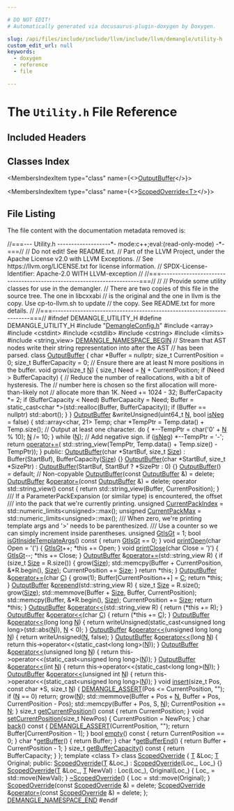```yaml
---

# DO NOT EDIT!
# Automatically generated via docusaurus-plugin-doxygen by Doxygen.

slug: /api/files/include/include/llvm/include/llvm/demangle/utility-h
custom_edit_url: null
keywords:
  - doxygen
  - reference
  - file

---
```





# The `Utility.h` File Reference

<DoxygenPage pluginConfig={pluginConfig}>



## Included Headers

<IncludesList>
<IncludesListItem
  filePath="DemangleConfig.h"
  permalink="/docs/api/files/include/include/llvm/include/llvm/demangle/demangleconfig-h"
  isLocal="true" />
<IncludesListItem
  filePath="array"
  permalink=""
  isLocal="false" />
<IncludesListItem
  filePath="cstdint"
  permalink=""
  isLocal="false" />
<IncludesListItem
  filePath="cstdlib"
  permalink=""
  isLocal="false" />
<IncludesListItem
  filePath="cstring"
  permalink=""
  isLocal="false" />
<IncludesListItem
  filePath="limits"
  permalink=""
  isLocal="false" />
<IncludesListItem
  filePath="string_view"
  permalink=""
  isLocal="false" />
</IncludesList>

## Classes Index

<MembersIndex>

<MembersIndexItem
  type="class"
  name={<><a href="/docs/api/classes/outputbuffer">OutputBuffer</a></>}>
</MembersIndexItem>

<MembersIndexItem
  type="class"
  name={<><a href="/docs/api/classes/scopedoverride">ScopedOverride&lt;T&gt;</a></>}>
</MembersIndexItem>

</MembersIndex>


## File Listing

The file content with the documentation metadata removed is:

<ProgramListing>

<Link id="l00001" /><CodeLine lineNumber="1"><Highlight kind="comment">//===--- Utility.h -------------------&#42;- mode:c++;eval:(read-only-mode) -&#42;-===//</Highlight><Highlight kind="normal"></Highlight></CodeLine>
<Link id="l00002" /><CodeLine lineNumber="2"><Highlight kind="normal"></Highlight><Highlight kind="comment">//       Do not edit! See README.txt.</Highlight><Highlight kind="normal"></Highlight></CodeLine>
<Link id="l00003" /><CodeLine lineNumber="3"><Highlight kind="normal"></Highlight><Highlight kind="comment">// Part of the LLVM Project, under the Apache License v2.0 with LLVM Exceptions.</Highlight><Highlight kind="normal"></Highlight></CodeLine>
<Link id="l00004" /><CodeLine lineNumber="4"><Highlight kind="normal"></Highlight><Highlight kind="comment">// See https://llvm.org/LICENSE.txt for license information.</Highlight><Highlight kind="normal"></Highlight></CodeLine>
<Link id="l00005" /><CodeLine lineNumber="5"><Highlight kind="normal"></Highlight><Highlight kind="comment">// SPDX-License-Identifier: Apache-2.0 WITH LLVM-exception</Highlight><Highlight kind="normal"></Highlight></CodeLine>
<Link id="l00006" /><CodeLine lineNumber="6"><Highlight kind="normal"></Highlight><Highlight kind="comment">//</Highlight><Highlight kind="normal"></Highlight></CodeLine>
<Link id="l00007" /><CodeLine lineNumber="7"><Highlight kind="normal"></Highlight><Highlight kind="comment">//===----------------------------------------------------------------------===//</Highlight><Highlight kind="normal"></Highlight></CodeLine>
<Link id="l00008" /><CodeLine lineNumber="8"><Highlight kind="normal"></Highlight><Highlight kind="comment">//</Highlight><Highlight kind="normal"></Highlight></CodeLine>
<Link id="l00009" /><CodeLine lineNumber="9"><Highlight kind="normal"></Highlight><Highlight kind="comment">// Provide some utility classes for use in the demangler.</Highlight><Highlight kind="normal"></Highlight></CodeLine>
<Link id="l00010" /><CodeLine lineNumber="10"><Highlight kind="normal"></Highlight><Highlight kind="comment">// There are two copies of this file in the source tree.  The one in libcxxabi</Highlight><Highlight kind="normal"></Highlight></CodeLine>
<Link id="l00011" /><CodeLine lineNumber="11"><Highlight kind="normal"></Highlight><Highlight kind="comment">// is the original and the one in llvm is the copy.  Use cp-to-llvm.sh to update</Highlight><Highlight kind="normal"></Highlight></CodeLine>
<Link id="l00012" /><CodeLine lineNumber="12"><Highlight kind="normal"></Highlight><Highlight kind="comment">// the copy.  See README.txt for more details.</Highlight><Highlight kind="normal"></Highlight></CodeLine>
<Link id="l00013" /><CodeLine lineNumber="13"><Highlight kind="normal"></Highlight><Highlight kind="comment">//</Highlight><Highlight kind="normal"></Highlight></CodeLine>
<Link id="l00014" /><CodeLine lineNumber="14"><Highlight kind="normal"></Highlight><Highlight kind="comment">//===----------------------------------------------------------------------===//</Highlight><Highlight kind="normal"></Highlight></CodeLine>
<Link id="l00015" /><CodeLine lineNumber="15"><Highlight kind="normal"></Highlight></CodeLine>
<Link id="l00016" /><CodeLine lineNumber="16"><Highlight kind="normal"></Highlight><Highlight kind="preprocessor">#ifndef DEMANGLE&#95;UTILITY&#95;H</Highlight><Highlight kind="normal"></Highlight></CodeLine>
<Link id="l00017" /><CodeLine lineNumber="17"><Highlight kind="normal"></Highlight><Highlight kind="preprocessor">#define DEMANGLE&#95;UTILITY&#95;H</Highlight><Highlight kind="normal"></Highlight></CodeLine>
<Link id="l00018" /><CodeLine lineNumber="18"><Highlight kind="normal"></Highlight></CodeLine>
<Link id="l00019" /><CodeLine lineNumber="19"><Highlight kind="normal"></Highlight><Highlight kind="preprocessor">#include &quot;<a href="/docs/api/files/include/include/llvm/include/llvm/demangle/demangleconfig-h">DemangleConfig.h</a>&quot;</Highlight><Highlight kind="normal"></Highlight></CodeLine>
<Link id="l00020" /><CodeLine lineNumber="20"><Highlight kind="normal"></Highlight></CodeLine>
<Link id="l00021" /><CodeLine lineNumber="21"><Highlight kind="normal"></Highlight><Highlight kind="preprocessor">#include &lt;array&gt;</Highlight><Highlight kind="normal"></Highlight></CodeLine>
<Link id="l00022" /><CodeLine lineNumber="22"><Highlight kind="normal"></Highlight><Highlight kind="preprocessor">#include &lt;cstdint&gt;</Highlight><Highlight kind="normal"></Highlight></CodeLine>
<Link id="l00023" /><CodeLine lineNumber="23"><Highlight kind="normal"></Highlight><Highlight kind="preprocessor">#include &lt;cstdlib&gt;</Highlight><Highlight kind="normal"></Highlight></CodeLine>
<Link id="l00024" /><CodeLine lineNumber="24"><Highlight kind="normal"></Highlight><Highlight kind="preprocessor">#include &lt;cstring&gt;</Highlight><Highlight kind="normal"></Highlight></CodeLine>
<Link id="l00025" /><CodeLine lineNumber="25"><Highlight kind="normal"></Highlight><Highlight kind="preprocessor">#include &lt;limits&gt;</Highlight><Highlight kind="normal"></Highlight></CodeLine>
<Link id="l00026" /><CodeLine lineNumber="26"><Highlight kind="normal"></Highlight><Highlight kind="preprocessor">#include &lt;string&#95;view&gt;</Highlight><Highlight kind="normal"></Highlight></CodeLine>
<Link id="l00027" /><CodeLine lineNumber="27"><Highlight kind="normal"></Highlight></CodeLine>
<Link id="l00028" /><CodeLine lineNumber="28"><Highlight kind="normal"><a href="/docs/api/files/include/include/llvm/include/llvm/demangle/demangleconfig-h/#ad82d307eb10a0e447f4b254f0af7dde7">DEMANGLE&#95;NAMESPACE&#95;BEGIN</a></Highlight></CodeLine>
<Link id="l00029" /><CodeLine lineNumber="29"><Highlight kind="normal"></Highlight></CodeLine>
<Link id="l00030" /><CodeLine lineNumber="30"><Highlight kind="normal"></Highlight><Highlight kind="comment">// Stream that AST nodes write their string representation into after the AST</Highlight><Highlight kind="normal"></Highlight></CodeLine>
<Link id="l00031" /><CodeLine lineNumber="31"><Highlight kind="normal"></Highlight><Highlight kind="comment">// has been parsed.</Highlight><Highlight kind="normal"></Highlight></CodeLine>
<Link id="l00032" /><CodeLine lineNumber="32" lineLink="/docs/api/classes/outputbuffer"><Highlight kind="normal"></Highlight><Highlight kind="keyword">class </Highlight><Highlight kind="normal"><a href="/docs/api/classes/outputbuffer/#a4929740589c1d6555f06176074718906">OutputBuffer</a> &#123;</Highlight></CodeLine>
<Link id="l00033" /><CodeLine lineNumber="33"><Highlight kind="normal">  </Highlight><Highlight kind="keywordtype">char</Highlight><Highlight kind="normal"> &#42;Buffer = </Highlight><Highlight kind="keyword">nullptr</Highlight><Highlight kind="normal">;</Highlight></CodeLine>
<Link id="l00034" /><CodeLine lineNumber="34"><Highlight kind="normal">  </Highlight><Highlight kind="keywordtype">size&#95;t</Highlight><Highlight kind="normal"> CurrentPosition = 0;</Highlight></CodeLine>
<Link id="l00035" /><CodeLine lineNumber="35"><Highlight kind="normal">  </Highlight><Highlight kind="keywordtype">size&#95;t</Highlight><Highlight kind="normal"> BufferCapacity = 0;</Highlight></CodeLine>
<Link id="l00036" /><CodeLine lineNumber="36"><Highlight kind="normal"></Highlight></CodeLine>
<Link id="l00037" /><CodeLine lineNumber="37"><Highlight kind="normal">  </Highlight><Highlight kind="comment">// Ensure there are at least N more positions in the buffer.</Highlight><Highlight kind="normal"></Highlight></CodeLine>
<Link id="l00038" /><CodeLine lineNumber="38"><Highlight kind="normal">  </Highlight><Highlight kind="keywordtype">void</Highlight><Highlight kind="normal"> grow(</Highlight><Highlight kind="keywordtype">size&#95;t</Highlight><Highlight kind="normal"> <a href="/docs/api/files/lib/lib/support/regcomp-c/#a0240ac851181b84ac374872dc5434ee4">N</a>) &#123;</Highlight></CodeLine>
<Link id="l00039" /><CodeLine lineNumber="39"><Highlight kind="normal">    </Highlight><Highlight kind="keywordtype">size&#95;t</Highlight><Highlight kind="normal"> Need = <a href="/docs/api/files/lib/lib/support/regcomp-c/#a0240ac851181b84ac374872dc5434ee4">N</a> + CurrentPosition;</Highlight></CodeLine>
<Link id="l00040" /><CodeLine lineNumber="40"><Highlight kind="normal">    </Highlight><Highlight kind="keywordflow">if</Highlight><Highlight kind="normal"> (Need &gt; BufferCapacity) &#123;</Highlight></CodeLine>
<Link id="l00041" /><CodeLine lineNumber="41"><Highlight kind="normal">      </Highlight><Highlight kind="comment">// Reduce the number of reallocations, with a bit of hysteresis. The</Highlight><Highlight kind="normal"></Highlight></CodeLine>
<Link id="l00042" /><CodeLine lineNumber="42"><Highlight kind="normal">      </Highlight><Highlight kind="comment">// number here is chosen so the first allocation will more-than-likely not</Highlight><Highlight kind="normal"></Highlight></CodeLine>
<Link id="l00043" /><CodeLine lineNumber="43"><Highlight kind="normal">      </Highlight><Highlight kind="comment">// allocate more than 1K.</Highlight><Highlight kind="normal"></Highlight></CodeLine>
<Link id="l00044" /><CodeLine lineNumber="44"><Highlight kind="normal">      Need += 1024 - 32;</Highlight></CodeLine>
<Link id="l00045" /><CodeLine lineNumber="45"><Highlight kind="normal">      BufferCapacity &#42;= 2;</Highlight></CodeLine>
<Link id="l00046" /><CodeLine lineNumber="46"><Highlight kind="normal">      </Highlight><Highlight kind="keywordflow">if</Highlight><Highlight kind="normal"> (BufferCapacity &lt; Need)</Highlight></CodeLine>
<Link id="l00047" /><CodeLine lineNumber="47"><Highlight kind="normal">        BufferCapacity = Need;</Highlight></CodeLine>
<Link id="l00048" /><CodeLine lineNumber="48"><Highlight kind="normal">      Buffer = </Highlight><Highlight kind="keyword">static&#95;cast&lt;</Highlight><Highlight kind="keywordtype">char</Highlight><Highlight kind="normal"> &#42;</Highlight><Highlight kind="keyword">&gt;</Highlight><Highlight kind="normal">(std::realloc(Buffer, BufferCapacity));</Highlight></CodeLine>
<Link id="l00049" /><CodeLine lineNumber="49"><Highlight kind="normal">      </Highlight><Highlight kind="keywordflow">if</Highlight><Highlight kind="normal"> (Buffer == </Highlight><Highlight kind="keyword">nullptr</Highlight><Highlight kind="normal">)</Highlight></CodeLine>
<Link id="l00050" /><CodeLine lineNumber="50"><Highlight kind="normal">        std::abort();</Highlight></CodeLine>
<Link id="l00051" /><CodeLine lineNumber="51"><Highlight kind="normal">    &#125;</Highlight></CodeLine>
<Link id="l00052" /><CodeLine lineNumber="52"><Highlight kind="normal">  &#125;</Highlight></CodeLine>
<Link id="l00053" /><CodeLine lineNumber="53"><Highlight kind="normal"></Highlight></CodeLine>
<Link id="l00054" /><CodeLine lineNumber="54"><Highlight kind="normal">  <a href="/docs/api/classes/outputbuffer/#a4929740589c1d6555f06176074718906">OutputBuffer</a> &amp;writeUnsigned(uint64&#95;t <a href="/docs/api/files/lib/lib/support/regcomp-c/#a0240ac851181b84ac374872dc5434ee4">N</a>, </Highlight><Highlight kind="keywordtype">bool</Highlight><Highlight kind="normal"> <a href="/docs/api/files/lib/lib/codegen/complexdeinterleavingpass-cpp/#a2762113571c7956c9818c452b2d256ae">isNeg</a> = </Highlight><Highlight kind="keyword">false</Highlight><Highlight kind="normal">) &#123;</Highlight></CodeLine>
<Link id="l00055" /><CodeLine lineNumber="55"><Highlight kind="normal">    std::array&lt;char, 21&gt; Temp;</Highlight></CodeLine>
<Link id="l00056" /><CodeLine lineNumber="56"><Highlight kind="normal">    </Highlight><Highlight kind="keywordtype">char</Highlight><Highlight kind="normal"> &#42;TempPtr = Temp.data() + Temp.size();</Highlight></CodeLine>
<Link id="l00057" /><CodeLine lineNumber="57"><Highlight kind="normal"></Highlight></CodeLine>
<Link id="l00058" /><CodeLine lineNumber="58"><Highlight kind="normal">    </Highlight><Highlight kind="comment">// Output at least one character.</Highlight><Highlight kind="normal"></Highlight></CodeLine>
<Link id="l00059" /><CodeLine lineNumber="59"><Highlight kind="normal">    </Highlight><Highlight kind="keywordflow">do</Highlight><Highlight kind="normal"> &#123;</Highlight></CodeLine>
<Link id="l00060" /><CodeLine lineNumber="60"><Highlight kind="normal">      &#42;--TempPtr = char(</Highlight><Highlight kind="charliteral">&#39;0&#39;</Highlight><Highlight kind="normal"> + <a href="/docs/api/files/lib/lib/support/regcomp-c/#a0240ac851181b84ac374872dc5434ee4">N</a> % 10);</Highlight></CodeLine>
<Link id="l00061" /><CodeLine lineNumber="61"><Highlight kind="normal">      <a href="/docs/api/files/lib/lib/support/regcomp-c/#a0240ac851181b84ac374872dc5434ee4">N</a> /= 10;</Highlight></CodeLine>
<Link id="l00062" /><CodeLine lineNumber="62"><Highlight kind="normal">    &#125; </Highlight><Highlight kind="keywordflow">while</Highlight><Highlight kind="normal"> (<a href="/docs/api/files/lib/lib/support/regcomp-c/#a0240ac851181b84ac374872dc5434ee4">N</a>);</Highlight></CodeLine>
<Link id="l00063" /><CodeLine lineNumber="63"><Highlight kind="normal"></Highlight></CodeLine>
<Link id="l00064" /><CodeLine lineNumber="64"><Highlight kind="normal">    </Highlight><Highlight kind="comment">// Add negative sign.</Highlight><Highlight kind="normal"></Highlight></CodeLine>
<Link id="l00065" /><CodeLine lineNumber="65"><Highlight kind="normal">    </Highlight><Highlight kind="keywordflow">if</Highlight><Highlight kind="normal"> (<a href="/docs/api/files/lib/lib/codegen/complexdeinterleavingpass-cpp/#a2762113571c7956c9818c452b2d256ae">isNeg</a>)</Highlight></CodeLine>
<Link id="l00066" /><CodeLine lineNumber="66"><Highlight kind="normal">      &#42;--TempPtr = </Highlight><Highlight kind="charliteral">&#39;-&#39;</Highlight><Highlight kind="normal">;</Highlight></CodeLine>
<Link id="l00067" /><CodeLine lineNumber="67"><Highlight kind="normal"></Highlight></CodeLine>
<Link id="l00068" /><CodeLine lineNumber="68"><Highlight kind="normal">    </Highlight><Highlight kind="keywordflow">return</Highlight><Highlight kind="normal"> <a href="/docs/api/classes/outputbuffer/#a21d8b544247c0f9bebfc3d3223e9ac0c">operator+=</a>(</Highlight></CodeLine>
<Link id="l00069" /><CodeLine lineNumber="69"><Highlight kind="normal">        std::string&#95;view(TempPtr, Temp.data() + Temp.size() - TempPtr));</Highlight></CodeLine>
<Link id="l00070" /><CodeLine lineNumber="70"><Highlight kind="normal">  &#125;</Highlight></CodeLine>
<Link id="l00071" /><CodeLine lineNumber="71"><Highlight kind="normal"></Highlight></CodeLine>
<Link id="l00072" /><CodeLine lineNumber="72"><Highlight kind="normal"></Highlight><Highlight kind="keyword">public</Highlight><Highlight kind="normal">:</Highlight></CodeLine>
<Link id="l00073" /><CodeLine lineNumber="73" lineLink="/docs/api/classes/outputbuffer/#a4929740589c1d6555f06176074718906"><Highlight kind="normal">  <a href="/docs/api/classes/outputbuffer/#a4929740589c1d6555f06176074718906">OutputBuffer</a>(</Highlight><Highlight kind="keywordtype">char</Highlight><Highlight kind="normal"> &#42;StartBuf, </Highlight><Highlight kind="keywordtype">size&#95;t</Highlight><Highlight kind="normal"> <a href="/docs/api/files/lib/lib/analysis/inlineorder-cpp/#a7ee6f0cb51c3b9056199e9a0001fe8c3a6f6cb72d544962fa333e2e34ce64f719">Size</a>)</Highlight></CodeLine>
<Link id="l00074" /><CodeLine lineNumber="74"><Highlight kind="normal">      : Buffer(StartBuf), BufferCapacity(<a href="/docs/api/files/lib/lib/analysis/inlineorder-cpp/#a7ee6f0cb51c3b9056199e9a0001fe8c3a6f6cb72d544962fa333e2e34ce64f719">Size</a>) &#123;&#125;</Highlight></CodeLine>
<Link id="l00075" /><CodeLine lineNumber="75" lineLink="/docs/api/classes/outputbuffer/#a6272052905c9a7b5c17e3638d93466c9"><Highlight kind="normal">  <a href="/docs/api/classes/outputbuffer/#a6272052905c9a7b5c17e3638d93466c9">OutputBuffer</a>(</Highlight><Highlight kind="keywordtype">char</Highlight><Highlight kind="normal"> &#42;StartBuf, </Highlight><Highlight kind="keywordtype">size&#95;t</Highlight><Highlight kind="normal"> &#42;SizePtr)</Highlight></CodeLine>
<Link id="l00076" /><CodeLine lineNumber="76"><Highlight kind="normal">      : <a href="/docs/api/classes/outputbuffer/#a4929740589c1d6555f06176074718906">OutputBuffer</a>(StartBuf, StartBuf ? &#42;SizePtr : 0) &#123;&#125;</Highlight></CodeLine>
<Link id="l00077" /><CodeLine lineNumber="77" lineLink="/docs/api/classes/outputbuffer/#a0346c2f31ef3c3bc8c8d9ab98a18f077"><Highlight kind="normal">  <a href="/docs/api/classes/outputbuffer/#a0346c2f31ef3c3bc8c8d9ab98a18f077">OutputBuffer</a>() = </Highlight><Highlight kind="keywordflow">default</Highlight><Highlight kind="normal">;</Highlight></CodeLine>
<Link id="l00078" /><CodeLine lineNumber="78"><Highlight kind="normal">  </Highlight><Highlight kind="comment">// Non-copyable</Highlight><Highlight kind="normal"></Highlight></CodeLine>
<Link id="l00079" /><CodeLine lineNumber="79" lineLink="/docs/api/classes/outputbuffer/#a10fd90958f5e348d0119949d9bbc1b6e"><Highlight kind="normal">  <a href="/docs/api/classes/outputbuffer/#a10fd90958f5e348d0119949d9bbc1b6e">OutputBuffer</a>(</Highlight><Highlight kind="keyword">const</Highlight><Highlight kind="normal"> <a href="/docs/api/classes/outputbuffer/#a4929740589c1d6555f06176074718906">OutputBuffer</a> &amp;) = </Highlight><Highlight kind="keyword">delete</Highlight><Highlight kind="normal">;</Highlight></CodeLine>
<Link id="l00080" /><CodeLine lineNumber="80" lineLink="/docs/api/classes/outputbuffer/#a7edcffe9292e5aec52b66240970b660d"><Highlight kind="normal">  <a href="/docs/api/classes/outputbuffer/#a4929740589c1d6555f06176074718906">OutputBuffer</a> &amp;<a href="/docs/api/classes/outputbuffer/#a7edcffe9292e5aec52b66240970b660d">operator=</a>(</Highlight><Highlight kind="keyword">const</Highlight><Highlight kind="normal"> <a href="/docs/api/classes/outputbuffer/#a4929740589c1d6555f06176074718906">OutputBuffer</a> &amp;) = </Highlight><Highlight kind="keyword">delete</Highlight><Highlight kind="normal">;</Highlight></CodeLine>
<Link id="l00081" /><CodeLine lineNumber="81"><Highlight kind="normal"></Highlight></CodeLine>
<Link id="l00082" /><CodeLine lineNumber="82" lineLink="/docs/api/classes/outputbuffer/#a0d10cd7045a70bb8baf01f673c8f9eae"><Highlight kind="normal">  </Highlight><Highlight kind="keyword">operator</Highlight><Highlight kind="normal"> std::string&#95;view()</Highlight><Highlight kind="keyword"> const </Highlight><Highlight kind="normal">&#123;</Highlight></CodeLine>
<Link id="l00083" /><CodeLine lineNumber="83"><Highlight kind="normal">    </Highlight><Highlight kind="keywordflow">return</Highlight><Highlight kind="normal"> std::string&#95;view(Buffer, CurrentPosition);</Highlight></CodeLine>
<Link id="l00084" /><CodeLine lineNumber="84"><Highlight kind="normal">  &#125;</Highlight></CodeLine>
<Link id="l00085" /><CodeLine lineNumber="85"><Highlight kind="normal"></Highlight><Highlight kind="comment"></Highlight></CodeLine>
<Link id="l00086" /><CodeLine lineNumber="86"><Highlight kind="comment">  /// If a ParameterPackExpansion (or similar type) is encountered, the offset</Highlight></CodeLine>
<Link id="l00087" /><CodeLine lineNumber="87"><Highlight kind="comment">  /// into the pack that we&#39;re currently printing.</Highlight><Highlight kind="normal"></Highlight></CodeLine>
<Link id="l00088" /><CodeLine lineNumber="88" lineLink="/docs/api/classes/outputbuffer/#a91a11bff1a9de8e7f249f21321232c87"><Highlight kind="normal">  </Highlight><Highlight kind="keywordtype">unsigned</Highlight><Highlight kind="normal"> <a href="/docs/api/classes/outputbuffer/#a91a11bff1a9de8e7f249f21321232c87">CurrentPackIndex</a> = std::numeric&#95;limits&lt;unsigned&gt;::max();</Highlight></CodeLine>
<Link id="l00089" /><CodeLine lineNumber="89" lineLink="/docs/api/classes/outputbuffer/#a8ca110bb2092c04e1c7932852f342ae1"><Highlight kind="normal">  </Highlight><Highlight kind="keywordtype">unsigned</Highlight><Highlight kind="normal"> <a href="/docs/api/classes/outputbuffer/#a8ca110bb2092c04e1c7932852f342ae1">CurrentPackMax</a> = std::numeric&#95;limits&lt;unsigned&gt;::max();</Highlight></CodeLine>
<Link id="l00090" /><CodeLine lineNumber="90"><Highlight kind="normal"></Highlight><Highlight kind="comment"></Highlight></CodeLine>
<Link id="l00091" /><CodeLine lineNumber="91"><Highlight kind="comment">  /// When zero, we&#39;re printing template args and &#39;&gt;&#39; needs to be parenthesized.</Highlight></CodeLine>
<Link id="l00092" /><CodeLine lineNumber="92"><Highlight kind="comment">  /// Use a counter so we can simply increment inside parentheses.</Highlight><Highlight kind="normal"></Highlight></CodeLine>
<Link id="l00093" /><CodeLine lineNumber="93" lineLink="/docs/api/classes/outputbuffer/#a54e2eee60cc11acef86c1ad01f2cf17c"><Highlight kind="normal">  </Highlight><Highlight kind="keywordtype">unsigned</Highlight><Highlight kind="normal"> <a href="/docs/api/classes/outputbuffer/#a54e2eee60cc11acef86c1ad01f2cf17c">GtIsGt</a> = 1;</Highlight></CodeLine>
<Link id="l00094" /><CodeLine lineNumber="94"><Highlight kind="normal"></Highlight></CodeLine>
<Link id="l00095" /><CodeLine lineNumber="95" lineLink="/docs/api/classes/outputbuffer/#ad0ac1ab307fb35e1abb1580341d97fab"><Highlight kind="normal">  </Highlight><Highlight kind="keywordtype">bool</Highlight><Highlight kind="normal"> <a href="/docs/api/classes/outputbuffer/#ad0ac1ab307fb35e1abb1580341d97fab">isGtInsideTemplateArgs</a>()</Highlight><Highlight kind="keyword"> const </Highlight><Highlight kind="normal">&#123; </Highlight><Highlight kind="keywordflow">return</Highlight><Highlight kind="normal"> <a href="/docs/api/classes/outputbuffer/#a54e2eee60cc11acef86c1ad01f2cf17c">GtIsGt</a> == 0; &#125;</Highlight></CodeLine>
<Link id="l00096" /><CodeLine lineNumber="96"><Highlight kind="normal"></Highlight></CodeLine>
<Link id="l00097" /><CodeLine lineNumber="97" lineLink="/docs/api/classes/outputbuffer/#ae4bdd75f0df36a0f0343aad6ddffdff1"><Highlight kind="normal">  </Highlight><Highlight kind="keywordtype">void</Highlight><Highlight kind="normal"> <a href="/docs/api/classes/outputbuffer/#ae4bdd75f0df36a0f0343aad6ddffdff1">printOpen</a>(</Highlight><Highlight kind="keywordtype">char</Highlight><Highlight kind="normal"> Open = </Highlight><Highlight kind="charliteral">&#39;(&#39;</Highlight><Highlight kind="normal">) &#123;</Highlight></CodeLine>
<Link id="l00098" /><CodeLine lineNumber="98"><Highlight kind="normal">    <a href="/docs/api/classes/outputbuffer/#a54e2eee60cc11acef86c1ad01f2cf17c">GtIsGt</a>++;</Highlight></CodeLine>
<Link id="l00099" /><CodeLine lineNumber="99"><Highlight kind="normal">    &#42;</Highlight><Highlight kind="keyword">this</Highlight><Highlight kind="normal"> += Open;</Highlight></CodeLine>
<Link id="l00100" /><CodeLine lineNumber="100"><Highlight kind="normal">  &#125;</Highlight></CodeLine>
<Link id="l00101" /><CodeLine lineNumber="101" lineLink="/docs/api/classes/outputbuffer/#acbecb7400eab425bd754046f2f7ab415"><Highlight kind="normal">  </Highlight><Highlight kind="keywordtype">void</Highlight><Highlight kind="normal"> <a href="/docs/api/classes/outputbuffer/#acbecb7400eab425bd754046f2f7ab415">printClose</a>(</Highlight><Highlight kind="keywordtype">char</Highlight><Highlight kind="normal"> Close = </Highlight><Highlight kind="charliteral">&#39;)&#39;</Highlight><Highlight kind="normal">) &#123;</Highlight></CodeLine>
<Link id="l00102" /><CodeLine lineNumber="102"><Highlight kind="normal">    <a href="/docs/api/classes/outputbuffer/#a54e2eee60cc11acef86c1ad01f2cf17c">GtIsGt</a>--;</Highlight></CodeLine>
<Link id="l00103" /><CodeLine lineNumber="103"><Highlight kind="normal">    &#42;</Highlight><Highlight kind="keyword">this</Highlight><Highlight kind="normal"> += Close;</Highlight></CodeLine>
<Link id="l00104" /><CodeLine lineNumber="104"><Highlight kind="normal">  &#125;</Highlight></CodeLine>
<Link id="l00105" /><CodeLine lineNumber="105"><Highlight kind="normal"></Highlight></CodeLine>
<Link id="l00106" /><CodeLine lineNumber="106" lineLink="/docs/api/classes/outputbuffer/#a21d8b544247c0f9bebfc3d3223e9ac0c"><Highlight kind="normal">  <a href="/docs/api/classes/outputbuffer/#a4929740589c1d6555f06176074718906">OutputBuffer</a> &amp;<a href="/docs/api/classes/outputbuffer/#a21d8b544247c0f9bebfc3d3223e9ac0c">operator+=</a>(std::string&#95;view R) &#123;</Highlight></CodeLine>
<Link id="l00107" /><CodeLine lineNumber="107"><Highlight kind="normal">    </Highlight><Highlight kind="keywordflow">if</Highlight><Highlight kind="normal"> (</Highlight><Highlight kind="keywordtype">size&#95;t</Highlight><Highlight kind="normal"> <a href="/docs/api/files/lib/lib/analysis/inlineorder-cpp/#a7ee6f0cb51c3b9056199e9a0001fe8c3a6f6cb72d544962fa333e2e34ce64f719">Size</a> = R.size()) &#123;</Highlight></CodeLine>
<Link id="l00108" /><CodeLine lineNumber="108"><Highlight kind="normal">      grow(<a href="/docs/api/files/lib/lib/analysis/inlineorder-cpp/#a7ee6f0cb51c3b9056199e9a0001fe8c3a6f6cb72d544962fa333e2e34ce64f719">Size</a>);</Highlight></CodeLine>
<Link id="l00109" /><CodeLine lineNumber="109"><Highlight kind="normal">      std::memcpy(Buffer + CurrentPosition, &amp;&#42;R.begin(), <a href="/docs/api/files/lib/lib/analysis/inlineorder-cpp/#a7ee6f0cb51c3b9056199e9a0001fe8c3a6f6cb72d544962fa333e2e34ce64f719">Size</a>);</Highlight></CodeLine>
<Link id="l00110" /><CodeLine lineNumber="110"><Highlight kind="normal">      CurrentPosition += <a href="/docs/api/files/lib/lib/analysis/inlineorder-cpp/#a7ee6f0cb51c3b9056199e9a0001fe8c3a6f6cb72d544962fa333e2e34ce64f719">Size</a>;</Highlight></CodeLine>
<Link id="l00111" /><CodeLine lineNumber="111"><Highlight kind="normal">    &#125;</Highlight></CodeLine>
<Link id="l00112" /><CodeLine lineNumber="112"><Highlight kind="normal">    </Highlight><Highlight kind="keywordflow">return</Highlight><Highlight kind="normal"> &#42;</Highlight><Highlight kind="keyword">this</Highlight><Highlight kind="normal">;</Highlight></CodeLine>
<Link id="l00113" /><CodeLine lineNumber="113"><Highlight kind="normal">  &#125;</Highlight></CodeLine>
<Link id="l00114" /><CodeLine lineNumber="114"><Highlight kind="normal"></Highlight></CodeLine>
<Link id="l00115" /><CodeLine lineNumber="115" lineLink="/docs/api/classes/outputbuffer/#ad4f456accebabbcbc6a5fd5bf44e1ff8"><Highlight kind="normal">  <a href="/docs/api/classes/outputbuffer/#a4929740589c1d6555f06176074718906">OutputBuffer</a> &amp;<a href="/docs/api/classes/outputbuffer/#ad4f456accebabbcbc6a5fd5bf44e1ff8">operator+=</a>(</Highlight><Highlight kind="keywordtype">char</Highlight><Highlight kind="normal"> <a href="/docs/api/files/lib/lib/ir/builtingcs-cpp/#a1960c14773241d6a238d2db593abe552">C</a>) &#123;</Highlight></CodeLine>
<Link id="l00116" /><CodeLine lineNumber="116"><Highlight kind="normal">    grow(1);</Highlight></CodeLine>
<Link id="l00117" /><CodeLine lineNumber="117"><Highlight kind="normal">    Buffer&#91;CurrentPosition++&#93; = <a href="/docs/api/files/lib/lib/ir/builtingcs-cpp/#a1960c14773241d6a238d2db593abe552">C</a>;</Highlight></CodeLine>
<Link id="l00118" /><CodeLine lineNumber="118"><Highlight kind="normal">    </Highlight><Highlight kind="keywordflow">return</Highlight><Highlight kind="normal"> &#42;</Highlight><Highlight kind="keyword">this</Highlight><Highlight kind="normal">;</Highlight></CodeLine>
<Link id="l00119" /><CodeLine lineNumber="119"><Highlight kind="normal">  &#125;</Highlight></CodeLine>
<Link id="l00120" /><CodeLine lineNumber="120"><Highlight kind="normal"></Highlight></CodeLine>
<Link id="l00121" /><CodeLine lineNumber="121" lineLink="/docs/api/classes/outputbuffer/#a84e19908b76c0b6925d891a1679d334d"><Highlight kind="normal">  <a href="/docs/api/classes/outputbuffer/#a4929740589c1d6555f06176074718906">OutputBuffer</a> &amp;<a href="/docs/api/classes/outputbuffer/#a84e19908b76c0b6925d891a1679d334d">prepend</a>(std::string&#95;view R) &#123;</Highlight></CodeLine>
<Link id="l00122" /><CodeLine lineNumber="122"><Highlight kind="normal">    </Highlight><Highlight kind="keywordtype">size&#95;t</Highlight><Highlight kind="normal"> <a href="/docs/api/files/lib/lib/analysis/inlineorder-cpp/#a7ee6f0cb51c3b9056199e9a0001fe8c3a6f6cb72d544962fa333e2e34ce64f719">Size</a> = R.size();</Highlight></CodeLine>
<Link id="l00123" /><CodeLine lineNumber="123"><Highlight kind="normal"></Highlight></CodeLine>
<Link id="l00124" /><CodeLine lineNumber="124"><Highlight kind="normal">    grow(<a href="/docs/api/files/lib/lib/analysis/inlineorder-cpp/#a7ee6f0cb51c3b9056199e9a0001fe8c3a6f6cb72d544962fa333e2e34ce64f719">Size</a>);</Highlight></CodeLine>
<Link id="l00125" /><CodeLine lineNumber="125"><Highlight kind="normal">    std::memmove(Buffer + <a href="/docs/api/files/lib/lib/analysis/inlineorder-cpp/#a7ee6f0cb51c3b9056199e9a0001fe8c3a6f6cb72d544962fa333e2e34ce64f719">Size</a>, Buffer, CurrentPosition);</Highlight></CodeLine>
<Link id="l00126" /><CodeLine lineNumber="126"><Highlight kind="normal">    std::memcpy(Buffer, &amp;&#42;R.begin(), <a href="/docs/api/files/lib/lib/analysis/inlineorder-cpp/#a7ee6f0cb51c3b9056199e9a0001fe8c3a6f6cb72d544962fa333e2e34ce64f719">Size</a>);</Highlight></CodeLine>
<Link id="l00127" /><CodeLine lineNumber="127"><Highlight kind="normal">    CurrentPosition += <a href="/docs/api/files/lib/lib/analysis/inlineorder-cpp/#a7ee6f0cb51c3b9056199e9a0001fe8c3a6f6cb72d544962fa333e2e34ce64f719">Size</a>;</Highlight></CodeLine>
<Link id="l00128" /><CodeLine lineNumber="128"><Highlight kind="normal"></Highlight></CodeLine>
<Link id="l00129" /><CodeLine lineNumber="129"><Highlight kind="normal">    </Highlight><Highlight kind="keywordflow">return</Highlight><Highlight kind="normal"> &#42;</Highlight><Highlight kind="keyword">this</Highlight><Highlight kind="normal">;</Highlight></CodeLine>
<Link id="l00130" /><CodeLine lineNumber="130"><Highlight kind="normal">  &#125;</Highlight></CodeLine>
<Link id="l00131" /><CodeLine lineNumber="131"><Highlight kind="normal"></Highlight></CodeLine>
<Link id="l00132" /><CodeLine lineNumber="132" lineLink="/docs/api/classes/outputbuffer/#a8fc022bbcd7c284db9694aa37304e0b0"><Highlight kind="normal">  <a href="/docs/api/classes/outputbuffer/#a4929740589c1d6555f06176074718906">OutputBuffer</a> &amp;<a href="/docs/api/classes/outputbuffer/#a8fc022bbcd7c284db9694aa37304e0b0">operator&lt;&lt;</a>(std::string&#95;view R) &#123; </Highlight><Highlight kind="keywordflow">return</Highlight><Highlight kind="normal"> (&#42;</Highlight><Highlight kind="keyword">this</Highlight><Highlight kind="normal"> += R); &#125;</Highlight></CodeLine>
<Link id="l00133" /><CodeLine lineNumber="133"><Highlight kind="normal"></Highlight></CodeLine>
<Link id="l00134" /><CodeLine lineNumber="134" lineLink="/docs/api/classes/outputbuffer/#a6f5985ac3d097ad1ffaacabc1f2c9c2b"><Highlight kind="normal">  <a href="/docs/api/classes/outputbuffer/#a4929740589c1d6555f06176074718906">OutputBuffer</a> &amp;<a href="/docs/api/classes/outputbuffer/#a6f5985ac3d097ad1ffaacabc1f2c9c2b">operator&lt;&lt;</a>(</Highlight><Highlight kind="keywordtype">char</Highlight><Highlight kind="normal"> <a href="/docs/api/files/lib/lib/ir/builtingcs-cpp/#a1960c14773241d6a238d2db593abe552">C</a>) &#123; </Highlight><Highlight kind="keywordflow">return</Highlight><Highlight kind="normal"> (&#42;</Highlight><Highlight kind="keyword">this</Highlight><Highlight kind="normal"> += <a href="/docs/api/files/lib/lib/ir/builtingcs-cpp/#a1960c14773241d6a238d2db593abe552">C</a>); &#125;</Highlight></CodeLine>
<Link id="l00135" /><CodeLine lineNumber="135"><Highlight kind="normal"></Highlight></CodeLine>
<Link id="l00136" /><CodeLine lineNumber="136" lineLink="/docs/api/classes/outputbuffer/#abf3d890bf687463ffbaa9bf31a84be1d"><Highlight kind="normal">  <a href="/docs/api/classes/outputbuffer/#a4929740589c1d6555f06176074718906">OutputBuffer</a> &amp;<a href="/docs/api/classes/outputbuffer/#abf3d890bf687463ffbaa9bf31a84be1d">operator&lt;&lt;</a>(</Highlight><Highlight kind="keywordtype">long</Highlight><Highlight kind="normal"> </Highlight><Highlight kind="keywordtype">long</Highlight><Highlight kind="normal"> <a href="/docs/api/files/lib/lib/support/regcomp-c/#a0240ac851181b84ac374872dc5434ee4">N</a>) &#123;</Highlight></CodeLine>
<Link id="l00137" /><CodeLine lineNumber="137"><Highlight kind="normal">    </Highlight><Highlight kind="keywordflow">return</Highlight><Highlight kind="normal"> writeUnsigned(</Highlight><Highlight kind="keyword">static&#95;cast&lt;</Highlight><Highlight kind="keywordtype">unsigned</Highlight><Highlight kind="normal"> </Highlight><Highlight kind="keywordtype">long</Highlight><Highlight kind="normal"> </Highlight><Highlight kind="keywordtype">long</Highlight><Highlight kind="keyword">&gt;</Highlight><Highlight kind="normal">(std::abs(<a href="/docs/api/files/lib/lib/support/regcomp-c/#a0240ac851181b84ac374872dc5434ee4">N</a>)), <a href="/docs/api/files/lib/lib/support/regcomp-c/#a0240ac851181b84ac374872dc5434ee4">N</a> &lt; 0);</Highlight></CodeLine>
<Link id="l00138" /><CodeLine lineNumber="138"><Highlight kind="normal">  &#125;</Highlight></CodeLine>
<Link id="l00139" /><CodeLine lineNumber="139"><Highlight kind="normal"></Highlight></CodeLine>
<Link id="l00140" /><CodeLine lineNumber="140" lineLink="/docs/api/classes/outputbuffer/#a02ac79c12cb7d0f5eb135a578e018961"><Highlight kind="normal">  <a href="/docs/api/classes/outputbuffer/#a4929740589c1d6555f06176074718906">OutputBuffer</a> &amp;<a href="/docs/api/classes/outputbuffer/#a02ac79c12cb7d0f5eb135a578e018961">operator&lt;&lt;</a>(</Highlight><Highlight kind="keywordtype">unsigned</Highlight><Highlight kind="normal"> </Highlight><Highlight kind="keywordtype">long</Highlight><Highlight kind="normal"> </Highlight><Highlight kind="keywordtype">long</Highlight><Highlight kind="normal"> <a href="/docs/api/files/lib/lib/support/regcomp-c/#a0240ac851181b84ac374872dc5434ee4">N</a>) &#123;</Highlight></CodeLine>
<Link id="l00141" /><CodeLine lineNumber="141"><Highlight kind="normal">    </Highlight><Highlight kind="keywordflow">return</Highlight><Highlight kind="normal"> writeUnsigned(<a href="/docs/api/files/lib/lib/support/regcomp-c/#a0240ac851181b84ac374872dc5434ee4">N</a>, </Highlight><Highlight kind="keyword">false</Highlight><Highlight kind="normal">);</Highlight></CodeLine>
<Link id="l00142" /><CodeLine lineNumber="142"><Highlight kind="normal">  &#125;</Highlight></CodeLine>
<Link id="l00143" /><CodeLine lineNumber="143"><Highlight kind="normal"></Highlight></CodeLine>
<Link id="l00144" /><CodeLine lineNumber="144" lineLink="/docs/api/classes/outputbuffer/#aafe02c290e94eb230d7d73dbcb694213"><Highlight kind="normal">  <a href="/docs/api/classes/outputbuffer/#a4929740589c1d6555f06176074718906">OutputBuffer</a> &amp;<a href="/docs/api/classes/outputbuffer/#aafe02c290e94eb230d7d73dbcb694213">operator&lt;&lt;</a>(</Highlight><Highlight kind="keywordtype">long</Highlight><Highlight kind="normal"> <a href="/docs/api/files/lib/lib/support/regcomp-c/#a0240ac851181b84ac374872dc5434ee4">N</a>) &#123;</Highlight></CodeLine>
<Link id="l00145" /><CodeLine lineNumber="145"><Highlight kind="normal">    </Highlight><Highlight kind="keywordflow">return</Highlight><Highlight kind="normal"> this-&gt;operator&lt;&lt;(static&#95;cast&lt;long long&gt;(<a href="/docs/api/files/lib/lib/support/regcomp-c/#a0240ac851181b84ac374872dc5434ee4">N</a>));</Highlight></CodeLine>
<Link id="l00146" /><CodeLine lineNumber="146"><Highlight kind="normal">  &#125;</Highlight></CodeLine>
<Link id="l00147" /><CodeLine lineNumber="147"><Highlight kind="normal"></Highlight></CodeLine>
<Link id="l00148" /><CodeLine lineNumber="148" lineLink="/docs/api/classes/outputbuffer/#aed34311c0c80fafb227222866bd75a44"><Highlight kind="normal">  <a href="/docs/api/classes/outputbuffer/#a4929740589c1d6555f06176074718906">OutputBuffer</a> &amp;<a href="/docs/api/classes/outputbuffer/#aed34311c0c80fafb227222866bd75a44">operator&lt;&lt;</a>(</Highlight><Highlight kind="keywordtype">unsigned</Highlight><Highlight kind="normal"> </Highlight><Highlight kind="keywordtype">long</Highlight><Highlight kind="normal"> <a href="/docs/api/files/lib/lib/support/regcomp-c/#a0240ac851181b84ac374872dc5434ee4">N</a>) &#123;</Highlight></CodeLine>
<Link id="l00149" /><CodeLine lineNumber="149"><Highlight kind="normal">    </Highlight><Highlight kind="keywordflow">return</Highlight><Highlight kind="normal"> this-&gt;operator&lt;&lt;(static&#95;cast&lt;unsigned long long&gt;(<a href="/docs/api/files/lib/lib/support/regcomp-c/#a0240ac851181b84ac374872dc5434ee4">N</a>));</Highlight></CodeLine>
<Link id="l00150" /><CodeLine lineNumber="150"><Highlight kind="normal">  &#125;</Highlight></CodeLine>
<Link id="l00151" /><CodeLine lineNumber="151"><Highlight kind="normal"></Highlight></CodeLine>
<Link id="l00152" /><CodeLine lineNumber="152" lineLink="/docs/api/classes/outputbuffer/#ab191048312ffbc7fed536f7544d5910a"><Highlight kind="normal">  <a href="/docs/api/classes/outputbuffer/#a4929740589c1d6555f06176074718906">OutputBuffer</a> &amp;<a href="/docs/api/classes/outputbuffer/#ab191048312ffbc7fed536f7544d5910a">operator&lt;&lt;</a>(</Highlight><Highlight kind="keywordtype">int</Highlight><Highlight kind="normal"> <a href="/docs/api/files/lib/lib/support/regcomp-c/#a0240ac851181b84ac374872dc5434ee4">N</a>) &#123;</Highlight></CodeLine>
<Link id="l00153" /><CodeLine lineNumber="153"><Highlight kind="normal">    </Highlight><Highlight kind="keywordflow">return</Highlight><Highlight kind="normal"> this-&gt;operator&lt;&lt;(static&#95;cast&lt;long long&gt;(<a href="/docs/api/files/lib/lib/support/regcomp-c/#a0240ac851181b84ac374872dc5434ee4">N</a>));</Highlight></CodeLine>
<Link id="l00154" /><CodeLine lineNumber="154"><Highlight kind="normal">  &#125;</Highlight></CodeLine>
<Link id="l00155" /><CodeLine lineNumber="155"><Highlight kind="normal"></Highlight></CodeLine>
<Link id="l00156" /><CodeLine lineNumber="156" lineLink="/docs/api/classes/outputbuffer/#af126aca0530071798774af05adfd87d5"><Highlight kind="normal">  <a href="/docs/api/classes/outputbuffer/#a4929740589c1d6555f06176074718906">OutputBuffer</a> &amp;<a href="/docs/api/classes/outputbuffer/#af126aca0530071798774af05adfd87d5">operator&lt;&lt;</a>(</Highlight><Highlight kind="keywordtype">unsigned</Highlight><Highlight kind="normal"> </Highlight><Highlight kind="keywordtype">int</Highlight><Highlight kind="normal"> <a href="/docs/api/files/lib/lib/support/regcomp-c/#a0240ac851181b84ac374872dc5434ee4">N</a>) &#123;</Highlight></CodeLine>
<Link id="l00157" /><CodeLine lineNumber="157"><Highlight kind="normal">    </Highlight><Highlight kind="keywordflow">return</Highlight><Highlight kind="normal"> this-&gt;operator&lt;&lt;(static&#95;cast&lt;unsigned long long&gt;(<a href="/docs/api/files/lib/lib/support/regcomp-c/#a0240ac851181b84ac374872dc5434ee4">N</a>));</Highlight></CodeLine>
<Link id="l00158" /><CodeLine lineNumber="158"><Highlight kind="normal">  &#125;</Highlight></CodeLine>
<Link id="l00159" /><CodeLine lineNumber="159"><Highlight kind="normal"></Highlight></CodeLine>
<Link id="l00160" /><CodeLine lineNumber="160" lineLink="/docs/api/classes/outputbuffer/#ae8f0bd74643fb4035d3992af214b44a3"><Highlight kind="normal">  </Highlight><Highlight kind="keywordtype">void</Highlight><Highlight kind="normal"> <a href="/docs/api/classes/outputbuffer/#ae8f0bd74643fb4035d3992af214b44a3">insert</a>(</Highlight><Highlight kind="keywordtype">size&#95;t</Highlight><Highlight kind="normal"> Pos, </Highlight><Highlight kind="keyword">const</Highlight><Highlight kind="normal"> </Highlight><Highlight kind="keywordtype">char</Highlight><Highlight kind="normal"> &#42;S, </Highlight><Highlight kind="keywordtype">size&#95;t</Highlight><Highlight kind="normal"> <a href="/docs/api/files/lib/lib/support/regcomp-c/#a0240ac851181b84ac374872dc5434ee4">N</a>) &#123;</Highlight></CodeLine>
<Link id="l00161" /><CodeLine lineNumber="161"><Highlight kind="normal">    <a href="/docs/api/files/include/include/llvm/include/llvm/demangle/demangleconfig-h/#ac71d1b2a381f0070e426cf362f0ef7e2">DEMANGLE&#95;ASSERT</a>(Pos &lt;= CurrentPosition, </Highlight><Highlight kind="stringliteral">&quot;&quot;</Highlight><Highlight kind="normal">);</Highlight></CodeLine>
<Link id="l00162" /><CodeLine lineNumber="162"><Highlight kind="normal">    </Highlight><Highlight kind="keywordflow">if</Highlight><Highlight kind="normal"> (<a href="/docs/api/files/lib/lib/support/regcomp-c/#a0240ac851181b84ac374872dc5434ee4">N</a> == 0)</Highlight></CodeLine>
<Link id="l00163" /><CodeLine lineNumber="163"><Highlight kind="normal">      </Highlight><Highlight kind="keywordflow">return</Highlight><Highlight kind="normal">;</Highlight></CodeLine>
<Link id="l00164" /><CodeLine lineNumber="164"><Highlight kind="normal">    grow(<a href="/docs/api/files/lib/lib/support/regcomp-c/#a0240ac851181b84ac374872dc5434ee4">N</a>);</Highlight></CodeLine>
<Link id="l00165" /><CodeLine lineNumber="165"><Highlight kind="normal">    std::memmove(Buffer + Pos + <a href="/docs/api/files/lib/lib/support/regcomp-c/#a0240ac851181b84ac374872dc5434ee4">N</a>, Buffer + Pos, CurrentPosition - Pos);</Highlight></CodeLine>
<Link id="l00166" /><CodeLine lineNumber="166"><Highlight kind="normal">    std::memcpy(Buffer + Pos, S, <a href="/docs/api/files/lib/lib/support/regcomp-c/#a0240ac851181b84ac374872dc5434ee4">N</a>);</Highlight></CodeLine>
<Link id="l00167" /><CodeLine lineNumber="167"><Highlight kind="normal">    CurrentPosition += <a href="/docs/api/files/lib/lib/support/regcomp-c/#a0240ac851181b84ac374872dc5434ee4">N</a>;</Highlight></CodeLine>
<Link id="l00168" /><CodeLine lineNumber="168"><Highlight kind="normal">  &#125;</Highlight></CodeLine>
<Link id="l00169" /><CodeLine lineNumber="169"><Highlight kind="normal"></Highlight></CodeLine>
<Link id="l00170" /><CodeLine lineNumber="170" lineLink="/docs/api/classes/outputbuffer/#adae4954f6d152eb88c24622d8810c813"><Highlight kind="normal">  </Highlight><Highlight kind="keywordtype">size&#95;t</Highlight><Highlight kind="normal"> <a href="/docs/api/classes/outputbuffer/#adae4954f6d152eb88c24622d8810c813">getCurrentPosition</a>()</Highlight><Highlight kind="keyword"> const </Highlight><Highlight kind="normal">&#123; </Highlight><Highlight kind="keywordflow">return</Highlight><Highlight kind="normal"> CurrentPosition; &#125;</Highlight></CodeLine>
<Link id="l00171" /><CodeLine lineNumber="171" lineLink="/docs/api/classes/outputbuffer/#acd4c9686ed303f299f1b5980efce07da"><Highlight kind="normal">  </Highlight><Highlight kind="keywordtype">void</Highlight><Highlight kind="normal"> <a href="/docs/api/classes/outputbuffer/#acd4c9686ed303f299f1b5980efce07da">setCurrentPosition</a>(</Highlight><Highlight kind="keywordtype">size&#95;t</Highlight><Highlight kind="normal"> NewPos) &#123; CurrentPosition = NewPos; &#125;</Highlight></CodeLine>
<Link id="l00172" /><CodeLine lineNumber="172"><Highlight kind="normal"></Highlight></CodeLine>
<Link id="l00173" /><CodeLine lineNumber="173" lineLink="/docs/api/classes/outputbuffer/#a7b0573aee384e0abdba1e452639a1f43"><Highlight kind="normal">  </Highlight><Highlight kind="keywordtype">char</Highlight><Highlight kind="normal"> <a href="/docs/api/classes/outputbuffer/#a7b0573aee384e0abdba1e452639a1f43">back</a>()</Highlight><Highlight kind="keyword"> const </Highlight><Highlight kind="normal">&#123;</Highlight></CodeLine>
<Link id="l00174" /><CodeLine lineNumber="174"><Highlight kind="normal">    <a href="/docs/api/files/include/include/llvm/include/llvm/demangle/demangleconfig-h/#ac71d1b2a381f0070e426cf362f0ef7e2">DEMANGLE&#95;ASSERT</a>(CurrentPosition, </Highlight><Highlight kind="stringliteral">&quot;&quot;</Highlight><Highlight kind="normal">);</Highlight></CodeLine>
<Link id="l00175" /><CodeLine lineNumber="175"><Highlight kind="normal">    </Highlight><Highlight kind="keywordflow">return</Highlight><Highlight kind="normal"> Buffer&#91;CurrentPosition - 1&#93;;</Highlight></CodeLine>
<Link id="l00176" /><CodeLine lineNumber="176"><Highlight kind="normal">  &#125;</Highlight></CodeLine>
<Link id="l00177" /><CodeLine lineNumber="177"><Highlight kind="normal"></Highlight></CodeLine>
<Link id="l00178" /><CodeLine lineNumber="178" lineLink="/docs/api/classes/outputbuffer/#a22b1bd392c7159713e848e3f917b04b2"><Highlight kind="normal">  </Highlight><Highlight kind="keywordtype">bool</Highlight><Highlight kind="normal"> <a href="/docs/api/classes/outputbuffer/#a22b1bd392c7159713e848e3f917b04b2">empty</a>()</Highlight><Highlight kind="keyword"> const </Highlight><Highlight kind="normal">&#123; </Highlight><Highlight kind="keywordflow">return</Highlight><Highlight kind="normal"> CurrentPosition == 0; &#125;</Highlight></CodeLine>
<Link id="l00179" /><CodeLine lineNumber="179"><Highlight kind="normal"></Highlight></CodeLine>
<Link id="l00180" /><CodeLine lineNumber="180" lineLink="/docs/api/classes/outputbuffer/#a8ab399f586318b61b6a38a18adbb098f"><Highlight kind="normal">  </Highlight><Highlight kind="keywordtype">char</Highlight><Highlight kind="normal"> &#42;<a href="/docs/api/classes/outputbuffer/#a8ab399f586318b61b6a38a18adbb098f">getBuffer</a>() &#123; </Highlight><Highlight kind="keywordflow">return</Highlight><Highlight kind="normal"> Buffer; &#125;</Highlight></CodeLine>
<Link id="l00181" /><CodeLine lineNumber="181" lineLink="/docs/api/classes/outputbuffer/#a0243695bbe13782d978f7fb0c8df95d8"><Highlight kind="normal">  </Highlight><Highlight kind="keywordtype">char</Highlight><Highlight kind="normal"> &#42;<a href="/docs/api/classes/outputbuffer/#a0243695bbe13782d978f7fb0c8df95d8">getBufferEnd</a>() &#123; </Highlight><Highlight kind="keywordflow">return</Highlight><Highlight kind="normal"> Buffer + CurrentPosition - 1; &#125;</Highlight></CodeLine>
<Link id="l00182" /><CodeLine lineNumber="182" lineLink="/docs/api/classes/outputbuffer/#a2033d475304591909b8e8c86d1d8a082"><Highlight kind="normal">  </Highlight><Highlight kind="keywordtype">size&#95;t</Highlight><Highlight kind="normal"> <a href="/docs/api/classes/outputbuffer/#a2033d475304591909b8e8c86d1d8a082">getBufferCapacity</a>()</Highlight><Highlight kind="keyword"> const </Highlight><Highlight kind="normal">&#123; </Highlight><Highlight kind="keywordflow">return</Highlight><Highlight kind="normal"> BufferCapacity; &#125;</Highlight></CodeLine>
<Link id="l00183" /><CodeLine lineNumber="183"><Highlight kind="normal">&#125;;</Highlight></CodeLine>
<Link id="l00184" /><CodeLine lineNumber="184"><Highlight kind="normal"></Highlight></CodeLine>
<Link id="l00185" /><CodeLine lineNumber="185" lineLink="/docs/api/classes/scopedoverride"><Highlight kind="normal"></Highlight><Highlight kind="keyword">template</Highlight><Highlight kind="normal"> &lt;</Highlight><Highlight kind="keyword">class</Highlight><Highlight kind="normal"> T&gt; </Highlight><Highlight kind="keyword">class </Highlight><Highlight kind="normal"><a href="/docs/api/classes/scopedoverride/#a0ebe0d77a7bfb223f1bca11052a69c5b">ScopedOverride</a> &#123;</Highlight></CodeLine>
<Link id="l00186" /><CodeLine lineNumber="186"><Highlight kind="normal">  <a href="/docs/api/files/lib/lib/target/lib/target/mips/mips16isellowering-cpp/#a0acb682b8260ab1c60b918599864e2e5">T</a> &amp;Loc;</Highlight></CodeLine>
<Link id="l00187" /><CodeLine lineNumber="187"><Highlight kind="normal">  <a href="/docs/api/files/lib/lib/target/lib/target/mips/mips16isellowering-cpp/#a0acb682b8260ab1c60b918599864e2e5">T</a> Original;</Highlight></CodeLine>
<Link id="l00188" /><CodeLine lineNumber="188"><Highlight kind="normal"></Highlight></CodeLine>
<Link id="l00189" /><CodeLine lineNumber="189"><Highlight kind="normal"></Highlight><Highlight kind="keyword">public</Highlight><Highlight kind="normal">:</Highlight></CodeLine>
<Link id="l00190" /><CodeLine lineNumber="190" lineLink="/docs/api/classes/scopedoverride/#a0ebe0d77a7bfb223f1bca11052a69c5b"><Highlight kind="normal">  <a href="/docs/api/classes/scopedoverride/#a0ebe0d77a7bfb223f1bca11052a69c5b">ScopedOverride</a>(<a href="/docs/api/files/lib/lib/target/lib/target/mips/mips16isellowering-cpp/#a0acb682b8260ab1c60b918599864e2e5">T</a> &amp;Loc&#95;) : <a href="/docs/api/classes/scopedoverride/#a0ebe0d77a7bfb223f1bca11052a69c5b">ScopedOverride</a>(Loc&#95;, Loc&#95;) &#123;&#125;</Highlight></CodeLine>
<Link id="l00191" /><CodeLine lineNumber="191"><Highlight kind="normal"></Highlight></CodeLine>
<Link id="l00192" /><CodeLine lineNumber="192" lineLink="/docs/api/classes/scopedoverride/#a0a7f9edbd702da6a849a1144f176b026"><Highlight kind="normal">  <a href="/docs/api/classes/scopedoverride/#a0a7f9edbd702da6a849a1144f176b026">ScopedOverride</a>(<a href="/docs/api/files/lib/lib/target/lib/target/mips/mips16isellowering-cpp/#a0acb682b8260ab1c60b918599864e2e5">T</a> &amp;Loc&#95;, <a href="/docs/api/files/lib/lib/target/lib/target/mips/mips16isellowering-cpp/#a0acb682b8260ab1c60b918599864e2e5">T</a> NewVal) : Loc(Loc&#95;), Original(Loc&#95;) &#123;</Highlight></CodeLine>
<Link id="l00193" /><CodeLine lineNumber="193"><Highlight kind="normal">    Loc&#95; = std::move(NewVal);</Highlight></CodeLine>
<Link id="l00194" /><CodeLine lineNumber="194"><Highlight kind="normal">  &#125;</Highlight></CodeLine>
<Link id="l00195" /><CodeLine lineNumber="195" lineLink="/docs/api/classes/scopedoverride/#ab98930e4d8c8645164323c6ddf8bf093"><Highlight kind="normal">  <a href="/docs/api/classes/scopedoverride/#ab98930e4d8c8645164323c6ddf8bf093">~ScopedOverride</a>() &#123; Loc = std::move(Original); &#125;</Highlight></CodeLine>
<Link id="l00196" /><CodeLine lineNumber="196"><Highlight kind="normal"></Highlight></CodeLine>
<Link id="l00197" /><CodeLine lineNumber="197" lineLink="/docs/api/classes/scopedoverride/#abd26d4e20369d10c691e1dc48872e19d"><Highlight kind="normal">  <a href="/docs/api/classes/scopedoverride/#abd26d4e20369d10c691e1dc48872e19d">ScopedOverride</a>(</Highlight><Highlight kind="keyword">const</Highlight><Highlight kind="normal"> <a href="/docs/api/classes/scopedoverride/#a0ebe0d77a7bfb223f1bca11052a69c5b">ScopedOverride</a> &amp;) = </Highlight><Highlight kind="keyword">delete</Highlight><Highlight kind="normal">;</Highlight></CodeLine>
<Link id="l00198" /><CodeLine lineNumber="198" lineLink="/docs/api/classes/scopedoverride/#a46ab7ef569f22342fb6ab3b336138641"><Highlight kind="normal">  <a href="/docs/api/classes/scopedoverride/#a0ebe0d77a7bfb223f1bca11052a69c5b">ScopedOverride</a> &amp;<a href="/docs/api/classes/scopedoverride/#a46ab7ef569f22342fb6ab3b336138641">operator=</a>(</Highlight><Highlight kind="keyword">const</Highlight><Highlight kind="normal"> <a href="/docs/api/classes/scopedoverride/#a0ebe0d77a7bfb223f1bca11052a69c5b">ScopedOverride</a> &amp;) = </Highlight><Highlight kind="keyword">delete</Highlight><Highlight kind="normal">;</Highlight></CodeLine>
<Link id="l00199" /><CodeLine lineNumber="199"><Highlight kind="normal">&#125;;</Highlight></CodeLine>
<Link id="l00200" /><CodeLine lineNumber="200"><Highlight kind="normal"></Highlight></CodeLine>
<Link id="l00201" /><CodeLine lineNumber="201"><Highlight kind="normal"><a href="/docs/api/files/include/include/llvm/include/llvm/demangle/demangleconfig-h/#aacd584e2ac8072e41efbd2f3c2e439ca">DEMANGLE&#95;NAMESPACE&#95;END</a></Highlight></CodeLine>
<Link id="l00202" /><CodeLine lineNumber="202"><Highlight kind="normal"></Highlight></CodeLine>
<Link id="l00203" /><CodeLine lineNumber="203"><Highlight kind="normal"></Highlight><Highlight kind="preprocessor">#endif</Highlight></CodeLine>

</ProgramListing>


</DoxygenPage>
